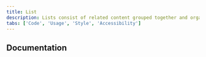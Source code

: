 ```yaml
---
title: List
description: Lists consist of related content grouped together and organized vertically.
tabs: ['Code', 'Usage', 'Style', 'Accessibility']
---
```



<ComponentCode
  name="Ordered List"
  component="list"
  variation="list--ordered"
  hasReactVersion="orderedlist--default"
  hasVueVersion="list--default&knob-ordered=true"
  hasAngularVersion="?path=/story/list--basic"
  codepen="jRqrry"
/>

<ComponentCode
  name="Unordered List"
  component="list"
  variation="list"
  hasReactVersion="unorderedlist--default"
  hasVueVersion="list--default"
  hasAngularVersion="?path=/story/list--basic"
  codepen="GLZqNR"></ComponentCode>

## Documentation

<ComponentDocs component="list"></ComponentDocs>
